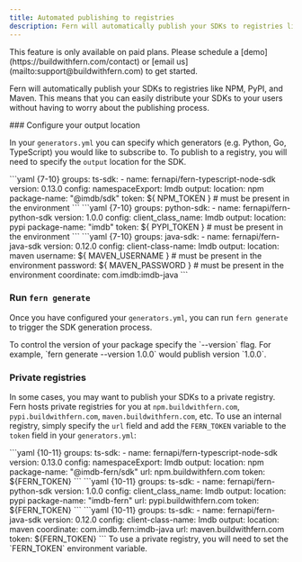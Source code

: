 ```yaml
---
title: Automated publishing to registries
description: Fern will automatically publish your SDKs to registries like NPM, PyPI, and Maven
---
```


<Warning title='Pro Feature'>
  This feature is only available on paid plans. Please schedule a [demo](https://buildwithfern.com/contact) 
  or [email us](mailto:support@buildwithfern.com) to get started. 
</Warning>

Fern will automatically publish your SDKs to registries like NPM, PyPI, and Maven. This means 
that you can easily distribute your SDKs to your users without having to worry 
about the publishing process.

<Steps>
  ### Configure your output location
  
  In your `generators.yml` you can specify which generators (e.g. Python, Go, TypeScript) you 
  would like to subscribe to. To publish to a registry, you will need to specify the `output` 
  location for the SDK. 

  <CodeBlocks>
    <CodeBlock title="TypeScript">
    ```yaml {7-10}
      groups: 
        ts-sdk: 
          - name: fernapi/fern-typescript-node-sdk
            version: 0.13.0
            config: 
              namespaceExport: Imdb
            output: 
              location: npm
              package-name: "@imdb/sdk"
              token: ${ NPM_TOKEN } # must be present in the environment
    ```
    </CodeBlock>
    <CodeBlock title="Python">
    ```yaml {7-10}
      groups: 
        python-sdk: 
          - name: fernapi/fern-python-sdk
            version: 1.0.0
            config: 
              client_class_name: Imdb
            output: 
              location: pypi
              package-name: "imdb"
              token: ${ PYPI_TOKEN } # must be present in the environment
    ```
    </CodeBlock>
    <CodeBlock title="Java">
    ```yaml {7-10}
      groups: 
        java-sdk: 
          - name: fernapi/fern-java-sdk
            version: 0.12.0
            config: 
              client-class-name: Imdb
            output: 
              location: maven
              username: ${ MAVEN_USERNAME } # must be present in the environment
              password: ${ MAVEN_PASSWORD } # must be present in the environment
              coordinate: com.imdb:imdb-java
    ```
    </CodeBlock>
  </CodeBlocks>

  ### Run `fern generate`

  Once you have configured your `generators.yml`, you can run `fern generate` to 
  trigger the SDK generation process. 

  <Note>
    To control the version of your package specify the `--version` flag. For example, 
    `fern generate --version 1.0.0` would publish version `1.0.0`. 
  </Note>
</Steps>

### Private registries

In some cases, you may want to publish your SDKs to a private registry. Fern hosts 
private registries for you at `npm.buildwithfern.com`, `pypi.buildwithfern.com`, 
`maven.buildwithfern.com`, etc. To use an internal registry, simply specify the
`url` field and add the `FERN_TOKEN` variable to the `token` field in your `generators.yml`:

<CodeBlocks>
  <CodeBlock title="TypeScript">
  ```yaml {10-11}
    groups: 
      ts-sdk: 
        - name: fernapi/fern-typescript-node-sdk
          version: 0.13.0
          config: 
            namespaceExport: Imdb
          output: 
            location: npm
            package-name: "@imdb-fern/sdk"
            url: npm.buildwithfern.com
            token: ${FERN_TOKEN}
  ```
  </CodeBlock>
  <CodeBlock title="Python">
  ```yaml {10-11}
    groups: 
      ts-sdk: 
        - name: fernapi/fern-python-sdk
          version: 1.0.0
          config: 
            client_class_name: Imdb
          output: 
            location: pypi
            package-name: "imdb-fern"
            url: pypi.buildwithfern.com
            token: ${FERN_TOKEN}
  ```
  </CodeBlock>
  <CodeBlock title="Java">
  ```yaml {10-11}
    groups: 
      ts-sdk: 
        - name: fernapi/fern-java-sdk
          version: 0.12.0
          config: 
            client-class-name: Imdb
          output: 
            location: maven
            coordinate: com.imdb.fern:imdb-java
            url: maven.buildwithfern.com
            token: ${FERN_TOKEN}
  ```
  </CodeBlock>
</CodeBlocks>

<Note>
  To use a private registry, you will need to set the `FERN_TOKEN` environment variable.
</Note>
